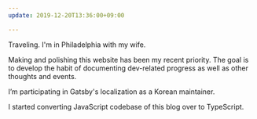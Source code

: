 ```yaml
---
update: 2019-12-20T13:36:00+09:00

---
```

Traveling. I'm in Philadelphia with my wife.

Making and polishing this website has been my recent priority. The goal is to develop the habit of documenting dev-related progress as well as other thoughts and events.

I’m participating in Gatsby's localization as a Korean maintainer.

I started converting JavaScript codebase of this blog over to TypeScript.